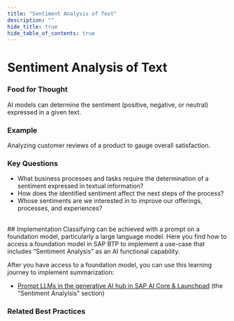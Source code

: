 ```yaml
---
title: "Sentiment Analysis of Text"
description: ""
hide_title: true
hide_table_of_contents: true
---
```



<PageViewTracker featureName="AI_CAPABILITY_SENTIMENT_ANALYSIS_OF_TEXT" />

<div className="hero-header">
  <h1>Sentiment Analysis of Text</h1>
</div>

### Food for Thought

AI models can determine the sentiment (positive, negative, or neutral) expressed in a given text.

### Example

Analyzing customer reviews of a product to gauge overall satisfaction.

### Key Questions

- What business processes and tasks require the determination of a sentiment expressed in textual information?
- How does the identified sentiment affect the next steps of the process?
- Whose sentiments are we interested in to improve our offerings, processes, and experiences?

<br />

<div className="section-with-background blue">
  ## Implementation
Classifying can be achieved with a prompt on a foundation model, particularly a large language model. Here you find how to access a foundation model in SAP BTP to implement a use-case that includes “Sentiment Analysis” as an AI functional capability.

After you have access to a foundation model, you can use this learning journey to implement summarization:

- [Prompt LLMs in the generative AI hub in SAP AI Core & Launchpad](https://developers.sap.com/tutorials/ai-core-generative-ai.html#4d5c2ade-6b4e-4db9-aa5c-13e291a3c5ee) (the “Sentiment Analylsis” section)
### Related Best Practices

<ul className="button-grid">
  <IconLinkButton href="/docs/technical-view/generative-ai/plain/" text="Plain (Foundational Model Access)" />
</ul>

</div>

